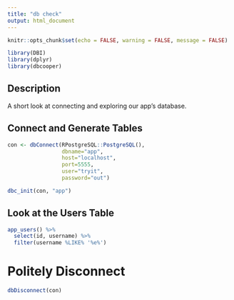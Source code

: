 ```yaml
---
title: "db check"
output: html_document
---
```


```r
knitr::opts_chunk$set(echo = FALSE, warning = FALSE, message = FALSE)
```

```r
library(DBI)
library(dplyr)
library(dbcooper)
```

## Description

A short look at connecting and exploring our app's database.

## Connect and Generate Tables

```r
con <- dbConnect(RPostgreSQL::PostgreSQL(),
                 dbname="app",
                 host="localhost",
                 port=5555,
                 user="tryit",
                 password="out")

dbc_init(con, "app")
```

## Look at the Users Table

```r
app_users() %>% 
  select(id, username) %>%
  filter(username %LIKE% '%e%')
```


# Politely Disconnect

```r
dbDisconnect(con)
```

